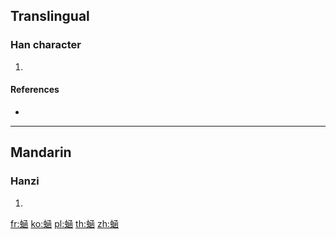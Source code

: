 {{character info/new}}
==Translingual==

===Han character===
{{Han char|rn=142|rad=虫|as=08|sn=14|four=57172|canj=LIUNE}}

# {{defn|Han|sort=虫08}}

====References====
* {{Han ref|kx=1087.070|dkj=33173|dj=1554.050|hdz=42867.010|uh=872C|ud=34604|bh=E3E0|bd=58336}}

----

==Mandarin==

===Hanzi===
{{cmn-hanzi|pin=[[gān]] ([[gan1]])|wg=kan<sup>1</sup>}}

# {{defn|lang=cmn|sort=虫08}}

[[fr:蜬]]
[[ko:蜬]]
[[pl:蜬]]
[[th:蜬]]
[[zh:蜬]]